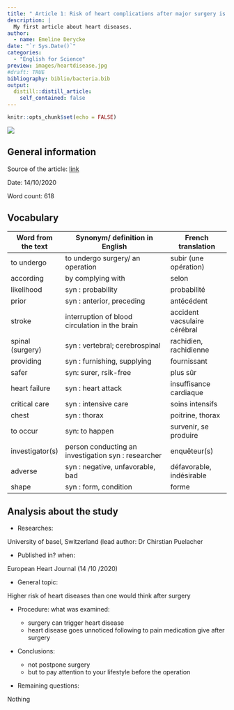 ```yaml
---
title: " Article 1: Risk of heart complications after major surgery is higher than previously thought"
description: |
  My first article about heart diseases.
author:
  - name: Emeline Derycke
date: "`r Sys.Date()`"
categories:
  - "English for Science"
preview: images/heartdisease.jpg
#draft: TRUE
bibliography: biblio/bacteria.bib
output:
  distill::distill_article:
    self_contained: false
---
```


```r
knitr::opts_chunk$set(echo = FALSE)
```



![](images/heartdisease.jpg)

## General information 

Source of the article: [link](https://www.sciencedaily.com/releases/2020/10/201014201017.htm)
  
Date: 14/10/2020
  
Word count: 618

## Vocabulary 
| Word from the text  | Synonym/ definition in English                       | French translation           |
| ------------------- | ---------------------------------------------------- | ---------------------------- |
| to undergo          | to undergo surgery/ an operation                     | subir (une opération)        |
| according           | by complying with                                    | selon                        |
| likelihood          | syn : probability                                    | probabilité                  |
| prior               | syn : anterior, preceding                            | antécédent                   |
| stroke              | interruption of blood circulation in the brain       | accident vacsulaire cérébral |
| spinal (surgery)    | syn : vertebral; cerebrospinal                       | rachidien, rachidienne       |
| providing           | syn : furnishing, supplying                          | fournissant                  |
| safer               | syn: surer, rsik-free                                | plus sûr                     |
| heart failure       | syn : heart attack                                   | insuffisance cardiaque       |
| critical care       | syn : intensive care                                 | soins intensifs              |
| chest               | syn : thorax                                         | poitrine, thorax             |
| to occur            | syn: to happen                                       | survenir, se produire        |
| investigator(s)     | person conducting an investigation  syn : researcher | enquêteur(s)                 |
| adverse             | syn : negative, unfavorable, bad                     | défavorable, indésirable     |
| shape               | syn : form, condition                                | forme          

## Analysis about the study 
* Researches:

University of basel, Switzerland (lead author: Dr Chirstian Puelacher

* Published in? when:

European Heart Journal (14 /10 /2020)

* General topic:

Higher risk of heart diseases than one would think after surgery

* Procedure: what was examined:

   + surgery can trigger heart disease
   + heart disease goes unnoticed following to pain medication give after surgery

* Conclusions:

   + not postpone surgery
   + but to pay attention to your lifestyle before the operation

* Remaining questions:

Nothing 
